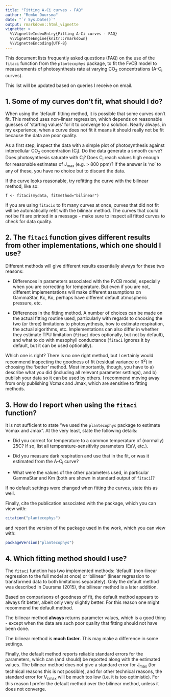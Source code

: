 ```yaml
---
title: "Fitting A-Ci curves - FAQ"
author: "Remko Duursma"
date: "`r Sys.Date()`"
output: rmarkdown::html_vignette
vignette: >
  %\VignetteIndexEntry{Fitting A-Ci curves - FAQ}
  %\VignetteEngine{knitr::rmarkdown}
  %\VignetteEncoding{UTF-8}
---
```



This document lists frequently asked questions (FAQ) on the use of the `fitaci` function from the `plantecophys` package, to fit the FvCB model to measurements of photosynthesis rate at varying CO~2~ concentrations (A-C~i~ curves).

This list will be updated based on queries I receive on email. 


## 1. Some of my curves don't fit, what should I do?

When using the 'default' fitting method, it is possible that some curves don't fit. This method uses non-linear regression, which depends on reasonable guesses of 'starting values' for it to converge to a solution. Nearly always, in my experience, when a curve does not fit it means it should really not be fit because the data are poor quality.

As a first step, inspect the data with a simple plot of photosynthesis against intercellular CO~2~ concentration (C~i~). Do the data generate a smooth curve? Does photosynthesis saturate with C~i~? Does C~i~ reach values high enough for reasonable estimates of J~max~ (e.g. > 800 ppm)? If the answer is 'no' to any of these, you have no choice but to discard the data.

If the curve looks reasonable, try refitting the curve with the bilinear method, like so:

```
f <- fitaci(mydata, fitmethod="bilinear")
```

If you are using `fitacis` to fit many curves at once, curves that did not fit will be automatically refit with the bilinear method. The curves that could not be fit are printed in a message - make sure to inspect all fitted curves to check for data quality.  


## 2. The `fitaci` function gives different results from other implementations, which one should I use?

Different methods will give different results essentially always for these two reasons:

- Differences in parameters associated with the FvCB model, especially when you are correcting for temperature. But even if you are not, different implementations will make different assumptions on GammaStar, Kc, Ko, perhaps have different default atmospheric pressure, etc.

- Differences in the fitting method. A number of choices can be made on the actual fitting routine used, particularly with regards to choosing the two (or three) limitations to photosynthesis, how to estimate respiration, the actual algorithms, etc. Implementations can also differ in whether they estimate TPU limitation (`fitaci` does optionally, but not by default), and what to do with mesophyll conductance (`fitaci` ignores it by default, but it can be used optionally).


Which one is right? There is no one right method, but I certainly would recommend inspecting the goodness of fit (residual variance or R^2^) in choosing the 'better' method. Most importantly, though, you have to a) describe what you did (including all relevant parameter settings), and b) publish your data so it can be used by others. I recommend moving away from only publishing Vcmax and Jmax, which are sensitive to fitting methods.


## 3. How do I report when using the `fitaci` function?

It is not sufficient to state "we used the `plantecophys` package to estimate Vcmax and Jmax". At the very least, state the following details:

- Did you correct for temperature to a common temperature of (normally) 25C? If so, list all temperature-sensitivity parameters (EaV, etc.).

- Did you measure dark respiration and use that in the fit, or was it estimated from the A-C~i~ curve?

- What were the values of the other parameters used, in particular GammaStar and Km (both are shown in standard output of `fitaci`)?

If no default settings were changed when fitting the curves, state this as well.

Finally, cite the publication associated with the package, which you can view with:

```r
citation("plantecophys")
```

and report the version of the package used in the work, which you can view with:

```r
packageVersion("plantecophys")
```


## 4. Which fitting method should I use?


The `fitaci` function has two implemented methods: 'default' (non-linear regression to the full model at once) or 'bilinear' (linear regression to transformed data to both limitations separately). Only the default method was described in Duursma (2015), the bilinear method is a later addition.

Based on comparisons of goodness of fit, the default method appears to always fit better, albeit only very slightly better. For this reason one might recommend the default method.

The bilinear method **always** returns parameter values, which is a good thing - except when the data are such poor quality that fitting should not have been done. 

The bilinear method is **much faster**. This may make a difference in some settings.

Finally, the default method reports reliable standard errors for the parameters, which can (and should) be reported along with the estimated values. The bilinear method does not give a standard error for J~max~ (for technical reasons this is not possible), and for other technical reasons, the standard error for V~cmax~ will be much too low (i.e. it is too optimistic). For this reason I prefer the default method over the bilinear method, unless it does not converge.














